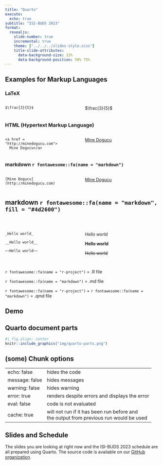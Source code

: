 ```yaml
---
title: "Quarto"
execute:
  echo: true
subtitle: "ISI-BUDS 2023"
format: 
  revealjs:
    slide-number: true
    incremental: true
    theme: ["../../../slides-style.scss"]
    title-slide-attributes: 
      data-background-size: 12%
      data-background-position: 50% 75%
---
```


## Examples for Markup Languages


### LaTeX

:::: {.columns}

::: {.column width="50%"}

```
$\frac{3}{5}$
```

:::


::: {.column width="50%"}

$\frac{3}{5}$
:::

:::



### HTML (Hypertext Markup Language)




:::: {.columns}

::: {.column width="50%"}


```
<a href = "http://minedogucu.com">
  Mine Dogucu</a>
```

:::


::: {.column width="50%"}
<a href = "http://minedogucu.com">Mine Dogucu</a>

:::

:::

### markdown `r fontawesome::fa(name = "markdown")`

:::: {.columns}

::: {.column width="50%"}



```
[Mine Dogucu](http://minedogucu.com)
```
:::

::: {.column width="50%"}

[Mine Dogucu](http://minedogucu.com)


:::

:::

## markdown `r fontawesome::fa(name = "markdown", fill = "#4d2600")`


<br>


:::: {.columns}

::: {.column width="40%"}


```
_Hello world_ 

__Hello world__

~~Hello world~~ 
```
:::



::: {.column width="40%"}

_Hello world_ 

__Hello world__

~~Hello world~~ 

:::

::::

##

:::{.font100}

`r fontawesome::fa(name = "r-project")` = .R file

:::

:::{.font100}
`r fontawesome::fa(name = "markdown")` = .md file
:::


:::{.font100}
`r fontawesome::fa(name = "r-project")` + `r fontawesome::fa(name = "markdown")` = .qmd file
:::


## Demo



## Quarto document parts

```r
#| fig.align: center
knitr::include_graphics("img/quarto-parts.png")
```



## (some) Chunk options


<table align = "center">

<tr>

<td>echo: false</td>
<td>hides the code</td>

</tr>

<tr>

<td>message: false</td>
<td>hides messages</td>

</tr>

<tr>

<td>warning: false</td>
<td>hides warning</td>

</tr>

<tr>

<td>error: true</td>
<td>renders despite errors and displays the error</td>

</tr>

<tr>

<td>eval: false</td>
<td>code is not evaluated</td>

</tr>

<tr>

<td> cache: true </td>
<td>will not run if it has been run before and <br> the output from previous run would be used</td>

</tr>

</table>

 
## Slides and Schedule

The slides you are looking at right now and the ISI-BUDS 2023 schedule are all prepared using Quarto. 
The source code is available on our [GitHub organization](https://github.com/isi-buds/program2023).


